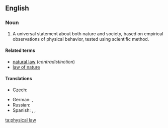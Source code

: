 ==English==
{{wikipedia}}
===Noun===
{{en-noun}}

# A universal statement about both nature and society, based on empirical observations of physical behavior, tested using scientific method.

====Related terms====
* [[natural law]] (''contradistinction'')
* [[law of nature]]

====Translations====
{{trans-top|physical law}}
* Czech: {{t|cs|přírodní zákon|m}}
{{trans-mid}}
* German: {{t+|de|Naturgesetz|n}}, {{t|de|physikalisches Gesetz|n}}
* Russian: {{t|ru|физический закон|m|tr=fizíčeskij zakón|sc=Cyrl}}
* Spanish: {{t|es|ley de la naturaleza|f}}, {{t|es|leyes naturales|f-p}}, {{t|es|ley científica|f}}
{{trans-bottom}}

[[ta:physical law]]
